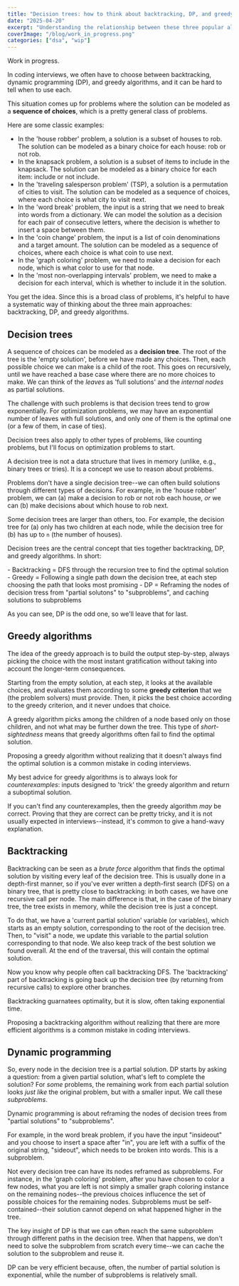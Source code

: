 ```yaml
---
title: "Decision trees: how to think about backtracking, DP, and greedy algorithms (WIP)"
date: "2025-04-20"
excerpt: "Understanding the relationship between these three popular algorithmic techniques."
coverImage: "/blog/work_in_progress.png"
categories: ["dsa", "wip"]
---
```


<Callout>Work in progress.</Callout>

In coding interviews, we often have to choose between backtracking, dynamic programming (DP), and greedy algorithms, and it can be hard to tell when to use each.

This situation comes up for problems where the solution can be modeled as a **sequence of choices**, which is a pretty general class of problems.

Here are some classic examples:

- In the 'house robber' problem, a solution is a subset of houses to rob. The solution can be modeled as a binary choice for each house: rob or not rob.
- In the knapsack problem, a solution is a subset of items to include in the knapsack. The solution can be modeled as a binary choice for each item: include or not include.
- In the 'traveling salesperson problem' (TSP), a solution is a permutation of cities to visit. The solution can be modeled as a sequence of choices, where each choice is what city to visit next.
- In the 'word break' problem, the input is a string that we need to break into words from a dictionary. We can model the solution as a decision for each pair of consecutive letters, where the decision is whether to insert a space between them.
- In the 'coin change' problem, the input is a list of coin denominations and a target amount. The solution can be modeled as a sequence of choices, where each choice is what coin to use next.
- In the 'graph coloring' problem, we need to make a decision for each node, which is what color to use for that node.
- In the 'most non-overlapping intervals' problem, we need to make a decision for each interval, which is whether to include it in the solution.

You get the idea. Since this is a broad class of problems, it's helpful to have a systematic way of thinking about the three main approaches: backtracking, DP, and greedy algorithms.

## Decision trees

A sequence of choices can be modeled as a **decision tree**. The root of the tree is the 'empty solution', before we have made any choices. Then, each possible choice we can make is a child of the root. This goes on recursively, until we have reached a base case where there are no more choices to make. We can think of the _leaves_ as 'full solutions' and the _internal nodes_ as partial solutions.

The challenge with such problems is that decision trees tend to grow exponentially. For optimization problems, we may have an exponential number of leaves with full solutions, and only one of them is the optimal one (or a few of them, in case of ties).

Decision trees also apply to other types of problems, like counting problems, but I'll focus on optimization problems to start.

<Callout>
  A decision tree is not a data structure that lives in memory (unlike, e.g.,
  binary trees or tries). It is a concept we use to reason about problems.
</Callout>

Problems don't have a single decision tree--we can often build solutions through different types of decisions. For example, in the 'house robber' problem, we can (a) make a decision to rob or not rob each house, _or_ we can (b) make decisions about which house to rob next.

Some decision trees are larger than others, too. For example, the decision tree for (a) only has two children at each node, while the decision tree for (b) has up to `n` (the number of houses).

Decision trees are the central concept that ties together backtracking, DP, and greedy algorithms. In short:

<Callout>
  - Backtracking = DFS through the recursion tree to find the optimal solution -
  Greedy = Following a single path down the decision tree, at each step choosing
  the path that looks most promising - DP = Reframing the nodes of decision
  tress from "partial solutons" to "subproblems", and caching solutions to
  subproblems
</Callout>

As you can see, DP is the odd one, so we'll leave that for last.

## Greedy algorithms

The idea of the greedy approach is to build the output step-by-step, always picking the choice with the most instant gratification without taking into account the longer-term consequences.

Starting from the empty solution, at each step, it looks at the available choices, and evaluates them according to some **greedy criterion** that we (the problem solvers) must provide. Then, it picks the best choice according to the greedy criterion, and it never undoes that choice.

A greedy algorithm picks among the children of a node based only on those children, and not what may be further down the tree. This type of _short-sightedness_ means that greedy algorithms often fail to find the optimal solution.

<Callout>
  Proposing a greedy algorithm without realizing that it doesn't always find the
  optimal solution is a common mistake in coding interviews.
</Callout>

My best advice for greedy algorithms is to always look for _counterexamples_: inputs designed to 'trick' the greedy algorithm and return a suboptimal solution.

If you can't find any counterexamples, then the greedy algorithm _may_ be correct. Proving that they are correct can be pretty tricky, and it is not usually expected in interviews--instead, it's common to give a hand-wavy explanation.

## Backtracking

Backtracking can be seen as a _brute force_ algorithm that finds the optimal solution by visiting every leaf of the decision tree. This is usually done in a depth-first manner, so if you've ever written a depth-first search (DFS) on a binary tree, that is pretty close to backtracking: in both cases, we have one recursive call per node. The main difference is that, in the case of the binary tree, the tree exists in memory, while the decision tree is just a concept.

To do that, we have a 'current partial solution' variable (or variables), which starts as an empty solution, corresponding to the root of the decision tree. Then, to "visit" a node, we update this variable to the partial solution corresponding to that node. We also keep track of the best solution we found overall. At the end of the traversal, this will contain the optimal solution.

Now you know why people often call backtracking DFS. The 'backtracking' part of backtracking is going back up the decision tree (by returning from recursive calls) to explore other branches.

Backtracking guarnatees optimality, but it is slow, often taking exponential time.

<Callout>
  Proposing a backtracking algorithm without realizing that there are more
  efficient algorithms is a common mistake in coding interviews.
</Callout>

## Dynamic programming

So, every node in the decision tree is a partial solution. DP starts by asking a question: from a given partial solution, what's left to complete the solution? For _some_ problems, the remaining work from each partial solution looks _just like_ the original problem, but with a smaller input. We call these _subproblems_.

<Callout>
  Dynamic programming is about reframing the nodes of decision trees from
  "partial solutions" to "subproblems".
</Callout>

For example, in the word break problem, if you have the input "insideout" and you choose to insert a space after "in", you are left with a suffix of the original string, "sideout", which needs to be broken into words. This is a subproblem.

Not every decision tree can have its nodes reframed as subproblems. For instance, in the 'graph coloring' problem, after you have chosen to color a few nodes, what you are left is not simply a smaller graph coloring instance on the remaining nodes--the previous choices influcence the set of possible choices for the remaining nodes. Subproblems must be self-contained--their solution cannot depend on what happened higher in the tree.

The key insight of DP is that we can often reach the same subproblem through different paths in the decision tree. When that happens, we don't need to solve the subproblem from scratch every time--we can cache the solution to the subproblem and reuse it.

DP can be very efficient because, often, the number of partial solution is exponential, while the number of subproblems is relatively small.
